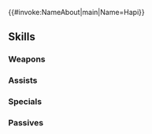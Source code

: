 {{#invoke:NameAbout|main|Name=Hapi}}{{HeroPage Tabs}}
{{Hero Infobox
|Name=Hapi
|Title=Drawn-Out Sigh
|WeaponType=Blue Tome
|MoveType=Cavalry
|Origin=Fire Emblem: Three Houses
|Gender=Female
|actorEN=Christine Marie Cabanos
|actorJP=三澤紗千香
|artist=廣岡政樹
|randomStartTime=2021-10-17T07:00:00Z
|additionDate=September 17, 2021
|releaseDate=September 17, 2021
|poolDate=October 7, 2021
|poolRarities=5
|cv1=12
|cv2=450400
|TagID=ハピ
|InternalID=709
|Properties=specRate_202408
|description=An apathetic young woman whose sighs have the unique ability to draw monsters to her. Appears in Fire Emblem: Three Houses.
}}
{{Stats Page
|Lv1HP=18|Lv1ATK=12|Lv1SPD=4|Lv1DEF=3|Lv1RES=9
|GRHP=50|GRATK=70|GRSPD=50|GRDEF=30|GRRES=70
}}
==Skills==
===Weapons===
{{Weapons Table
|weapon1=Thunder
|weapon1Default=1
|weapon1Unlock=1
|weapon2=Elthunder
|weapon2Default=2
|weapon2Unlock=2
|weapon3=Thoron
|weapon3Default=4
|weapon3Unlock=3
|weapon4=Demonic Tome
|weapon4Default=5
|weapon4Unlock=5
}}
===Assists===
{{Assists Table}}
===Specials===
{{Specials Table
|special1=Night Sky
|special1Default=4
|special1Unlock=3
|special2=Glimmer
|special2Unlock=4
}}
===Passives===
{{Passives Table
|passiveA1=Atk/Res Catch 1
|passiveA2=Atk/Res Catch 2
|passiveA3=Atk/Res Catch 3
|passiveA4=Atk/Res Catch 4
|passiveA1Unlock=2
|passiveA2Unlock=3
|passiveA3Unlock=4
|passiveA4Unlock=5
|passiveB1=A/R Far Trace 1
|passiveB2=A/R Far Trace 2
|passiveB3=A/R Far Trace 3
|passiveB1Unlock=1
|passiveB2Unlock=2
|passiveB3Unlock=4
}}
{{Heroes Navbox}}